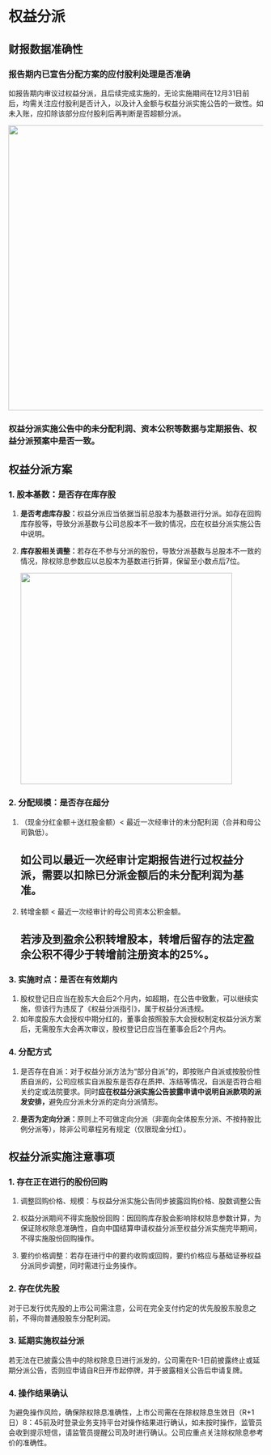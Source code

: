# 权益分派

## 财报数据准确性

### 报告期内已宣告分配方案的应付股利处理是否准确

如报告期内审议过权益分派，且后续完成实施的，无论实施期间在12月31日前后，均需关注应付股利是否计入，以及计入金额与权益分派实施公告的一致性。如未入账，应扣除该部分应付股利后再判断是否超额分派。

![](images/clipboard-2543666220.png){width="564"}

### 权益分派实施公告中的未分配利润、资本公积等数据与定期报告、权益分派预案中是否一致。

## 权益分派方案

### 1. 股本基数：是否存在库存股

1.  **是否考虑库存股：**权益分派应当依据当前总股本为基数进行分派。如存在回购库存股等，导致分派基数与公司总股本不一致的情况，应在权益分派实施公告中说明。

2.  **库存股相关调整：**若存在不参与分派的股份，导致分派基数与总股本不一致的情况，除权除息参数应以总股本为基数进行折算，保留至小数点后7位。

    ![](images/clipboard-3091763211.png){width="418"}

### 2. 分配规模：是否存在超分

1.  （现金分红金额＋送红股金额）\< 最近一次经审计的未分配利润（合并和母公司孰低）。

    ::: {.callout-caution appearance="minimal"}
    ## 如公司以最近一次经审计定期报告进行过权益分派，需要以扣除已分派金额后的未分配利润为基准。
    :::

2.  转增金额 \< 最近一次经审计的母公司资本公积金额。

    ::: {.callout-caution appearance="minimal"}
    ## 若涉及到盈余公积转增股本，转增后留存的法定盈余公积不得少于转增前注册资本的25%。
    :::

### 3. 实施时点：是否在有效期内

1.  股权登记日应当在股东大会后2个月内，如超期，在公告中致歉，可以继续实施，但该行为违反了《权益分派指引》，属于权益分派违规。
2.  如年度股东大会授权中期分红的，董事会按照股东大会授权制定权益分派方案后，无需股东大会再次审议，股权登记日应当在董事会后2个月内。

### 4. 分配方式

1.  是否存在自派：对于权益分派方法为“部分自派”的，即按账户自派或按股份性质自派的，公司应核实自派股东是否存在质押、冻结等情况，自派是否符合相关约定或法院要求。同时**应在权益分派实施公告披露申请中说明自派款项的派发安排，**避免应分派未分派的定向分派情形。

2.  **是否为定向分派：**原则上不可做定向分派（非面向全体股东分派、不按持股比例分派等），除非公司章程另有规定（仅限现金分红）。

## 权益分派实施注意事项

### 1. 存在正在进行的股份回购

1.  调整回购价格、规模：与权益分派实施公告同步披露回购价格、股数调整公告

2.  权益分派期间不得实施股份回购：因回购库存股会影响除权除息参数计算，为保证除权除息准确性，自向中国结算申请权益分派至权益分派实施完毕期间，不得实施股份回购操作。

3.  要约价格调整：若存在进行中的要约收购或回购，要约价格应与基础证券权益分派同步调整，同时需进行业务操作。

### 2. 存在优先股

对于已发行优先股的上市公司需注意，公司在完全支付约定的优先股股东股息之前，不得向普通股股东分配利润。

### 3. 延期实施权益分派

若无法在已披露公告中的除权除息日进行派发的，公司需在R-1日前披露终止或延期分派公告，否则应申请自R日开市起停牌，并于披露相关公告后申请复牌。

### 4. 操作结果确认

为避免操作风险，确保除权除息准确性，上市公司需在在除权除息生效日（R+1日）8：45前及时登录业务支持平台对操作结果进行确认，如未按时操作，监管员会收到提示短信，请监管员提醒公司及时进行确认。公司应重点关注除权除息参考价的准确性。
